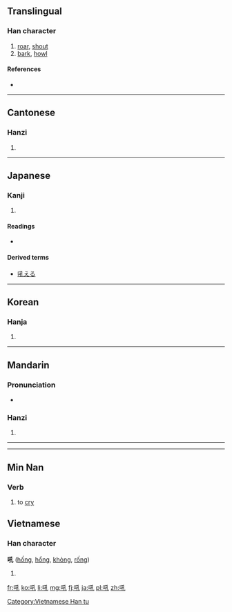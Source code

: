==Translingual==

===Han character===
{{Han char|rn=30|rad=口|as=04|sn=7|four=6201<sub>0</sub>|canj=口弓木山 (RNDU)|ids=⿰[[口]][[孔]]}}

# [[roar]], [[shout]]
# [[bark]], [[howl]]

====References====
* {{Han ref|kx=0180.010|dkj=03377|dj=0397.100|hdz=10596.070|uh=543C|ud=21564|bh=A771|bd=42865}}

----

==Cantonese==

===Hanzi===
{{yue-hanzi|jyut=[[haau1]], [[hau3]]|y=haau1, hau3}}

# {{defn|lang=yue|sort=口04}}

----

==Japanese==

===Kanji===
{{ja-kanji|grade=|rs=口04}}

# {{defn|lang=ja|sort=口04}}

====Readings====
* {{ja-readings|on=[[こう]] (kō), [[く]] (ku)|kun=[[ほえる]] (hoeru)}}

====Derived terms====
* [[吼える]]

----

==Korean==

===Hanja===
{{ko-hanja|hangeul=후|rv=hu|mr=hu|y=hwu}}

# {{defn|lang=ko|sort=口04}}

----

==Mandarin==

===Pronunciation===
* {{audio|Zh-hou.ogg|Audio}}

===Hanzi===
{{cmn-hanzi|pin=[[hǒu]] ([[hou3]])|wg=hou<sup>3</sup>}}

# {{defn|lang=cmn|sort=口04}}

----

----

==Min Nan==

===Verb===
{{nan-verb|ts|poj=[[háu]]}}

# to [[cry]]

==Vietnamese==

===Han character===
'''吼''' ([[hống]], [[hổng]], [[khỏng]], [[rống]])

# {{defn|lang=vi}}

[[Category:Vietnamese Han tu]]

[[fr:吼]]
[[ko:吼]]
[[li:吼]]
[[mg:吼]]
[[fj:吼]]
[[ja:吼]]
[[pl:吼]]
[[zh:吼]]
